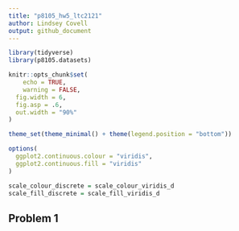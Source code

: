 ```yaml
---
title: "p8105_hw5_ltc2121"
author: Lindsey Covell
output: github_document
---
```


```r
library(tidyverse)
library(p8105.datasets)

knitr::opts_chunk$set(
	echo = TRUE,
	warning = FALSE,
  fig.width = 6,
  fig.asp = .6,
  out.width = "90%"
)

theme_set(theme_minimal() + theme(legend.position = "bottom"))

options(
  ggplot2.continuous.colour = "viridis",
  ggplot2.continuous.fill = "viridis"
)

scale_colour_discrete = scale_colour_viridis_d
scale_fill_discrete = scale_fill_viridis_d
```

## Problem 1